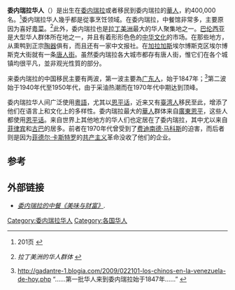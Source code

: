 {{infobox ethnic group
|group = 委内瑞拉华人<br><small>''chino-venezolano''</small>
|image = 
|image_caption = 
|poptime= '''~400000'''
|popplace = [[巴伦西亚_(委内瑞拉)|巴伦西亚]]、[[加拉加斯|加拉加斯]]、[[马拉凯|马拉凯]]、[[马拉开波|马拉开波]]、[[巴塞罗那_(安索阿特吉州)|巴塞罗纳]]、[[拉克鲁斯港|拉克鲁斯港]]、[[梅里达市|梅里达]]
|langs = {{link-en|委内瑞拉西班牙语|Venezuelan Spanish}}、[[汉语|汉语]]（[[普通話|普通話]]、[[粵語|粵語]]、[[閩南語|閩南語]]）、其他
|rels = [[佛教|佛教]]、[[道教|道教]]、[[罗马天主教|罗马天主教]]
|related= [[亚裔美国人|亚裔美国人]]、[[海外華人|海外華人]]}}

'''委内瑞拉华人'''（{{lang-es|''Chino-venezolano''或''Sino-venezolano''}}）是出生在[[委内瑞拉|委内瑞拉]]或者移民到委内瑞拉的[[華人|華人]]，約400,000名。<ref>{{cite web |url=http://convergencia.uaemex.mx/rev38/38pdf/LIZCANO.pdf |title=存档副本 |accessdate=2011-07-19 |deadurl=yes |archiveurl=https://web.archive.org/web/20140224061845/http://convergencia.uaemex.mx/rev38/38pdf/LIZCANO.pdf |archivedate=2014-02-24 }} 201页 {{es icon}}</ref>委内瑞拉华人幾乎都是從事烹饪领域。在委内瑞拉，中餐馆非常多，主要原因为{{link-es|委内瑞拉人|Venezolanos}}喜好[[粤菜|粤菜]]。<ref>{{cite web |url=http://asiapacifico.bcn.cl/en/articles/chinese-community-latin-america/ |title=存档副本 |accessdate=2012-07-24 |deadurl=yes |archiveurl=https://web.archive.org/web/20110206012823/http://asiapacifico.bcn.cl/en/articles/chinese-community-latin-america |archivedate=2011-02-06 }} ''拉丁美洲的华人群体'' {{en icon}}</ref>此外，委内瑞拉也是[[拉丁美洲|拉丁美洲]]最大的华人聚集地之一。[[巴伦西亚_(委内瑞拉)|巴伦西亚]]是大型华人群体所在地之一，并且有着形形色色的[[中华文化|中华文化]]的市场。在那些地方，从熏鸭到正宗[[陶器|陶器]]俱有，而且还有一家中文报社。在[[加拉加斯|加拉加斯]]埃尔博斯克区埃尔博斯克大街就有一条[[唐人街|唐人街]]。虽然委内瑞拉各大城市都存有唐人街，惟它们在各个城镇均很平凡，並非观光性質的部分。

来委内瑞拉的中国移民主要有两波，第一波主要為[[广东人|广东人]]，始于1847年；<ref>http://gadantre-1.blogia.com/2009/022101-los-chinos-en-la-venezuela-de-hoy.php {{Wayback|url=http://gadantre-1.blogia.com/2009/022101-los-chinos-en-la-venezuela-de-hoy.php |date=20121104052507 }} “……第一批华人来到委内瑞拉始于1847年……” {{es icon}}</ref>第二波始于1940年代至1950年代，由于采油热潮而在1970年代中期达到顶峰。

委内瑞拉华人间广泛使用[[粵語|粵語]]，尤其以[[恩平话|恩平话]]，近来又有[[臺湾人|臺湾人]]移民至此，增添了他们在语言上和文化上的多样性。委内瑞拉最大的[[華人|華人]]群体来自[[恩平|廣東恩平]]，这些人都使用[[恩平话|恩平话]]。来自世界上其他地方的华人们也定居在了委内瑞拉，其中尤以来自[[菲律宾|菲律宾]]和[[古巴|古巴]]的居多。前者在1970年代曾受到了[[费迪南德·马科斯|费迪南德·马科斯]]的迫害，而后者则是因为[[菲德尔·卡斯特罗|菲德尔·卡斯特罗]]的[[共产主义|共产主义]]革命没收了他们的企业。

==参考==
{{Reflist}}

==外部链接==
*[https://web.archive.org/web/20111113232807/http://www.flavorandfortune.com/dataaccess/article.php?ID=265 ''委内瑞拉的中餐《美味与财富》'']. {{en icon}}

{{委内瑞拉民族}}
{{華人}}


[[Category:委内瑞拉华人|Category:委内瑞拉华人]]
[[Category:各国华人|Category:各国华人]]